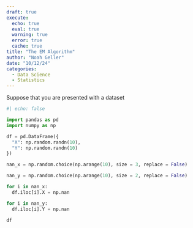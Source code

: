 ```yaml
---
draft: true
execute:
  echo: true
  eval: true
  warning: true
  error: true 
  cache: true
title: "The EM Algorithm"
author: "Noah Geller"
date: "10/12/24"
categories:
  - Data Science 
  - Statistics 
---
```

Suppose that you are presented with a dataset 


```python
#| echo: false

import pandas as pd
import numpy as np 

df = pd.DataFrame({
  "X": np.random.randn(10),
  "Y": np.random.randn(10)
})

nan_x = np.random.choice(np.arange(10), size = 3, replace = False)

nan_y = np.random.choice(np.arange(10), size = 2, replace = False)

for i in nan_x:
  df.iloc[i].X = np.nan

for i in nan_y:
  df.iloc[i].Y = np.nan

df
```
